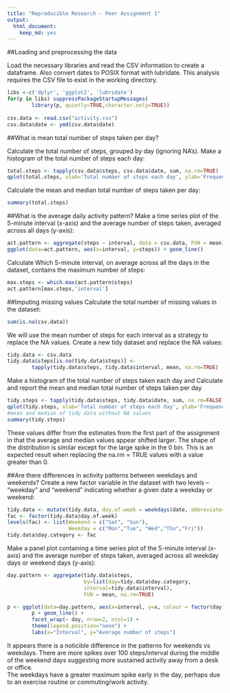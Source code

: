 ```yaml
---
title: "Reproducible Research - Peer Assignment 1"
output:
  html_document:
    keep_md: yes
---
```


##Loading and preprocessing the data

Load the necessary libraries and read the CSV 
information to create a dataframe.  Also convert dates 
to POSIX format with lubridate.  This analysis 
requires the CSV file to exist in the working directory.

```r
libs <-c('dplyr', 'ggplot2', 'lubridate')
for(p in libs) suppressPackageStartupMessages(
        library(p, quietly=TRUE,character.only=TRUE)) 
                                                      
csv.data <- read.csv("activity.csv")
csv.data$date <- ymd(csv.data$date)
```

##What is mean total number of steps taken per day?

Calculate the total number of steps, grouped by day (ignoring NA's).
Make a histogram of the total number of steps each day:

```r
total.steps <- tapply(csv.data$steps, csv.data$date, sum, na.rm=TRUE)
qplot(total.steps, xlab='Total number of steps each day', ylab='Frequency')
```

Calculate the mean and median total number of steps taken per day:
```r
summary(total.steps)
```

##What is the average daily activity pattern?
Make a time series plot of the 5-minute interval (x-axis) and the average 
number of steps taken, averaged across all days (y-axis):

```r
act.pattern <- aggregate(steps ~ interval, data = csv.data, FUN = mean)
ggplot(data=act.pattern, aes(x=interval, y=steps)) + geom_line()
```

Calculate Which 5-minute interval, on average across all the days in the 
dataset, contains the maximum number of steps:

```r
max.steps <- which.max(act.pattern$steps)
act.pattern[max.steps,'interval']
```


##Imputing missing values
Calculate the total number of missing values in the dataset:
```r
sum(is.na(csv.data))
```


We will use the mean number of steps for each interval as a strategy
to replace the NA values. Create a new tidy dataset and replace the NA values:
```r
tidy.data <- csv.data
tidy.data$steps[is.na(tidy.data$steps)] <- 
        tapply(tidy.data$steps, tidy.data$interval, mean, na.rm=TRUE)
```

Make a histogram of the total number of steps taken each day and Calculate and 
report the mean and median total number of steps taken per day

```r
tidy.steps <- tapply(tidy.data$steps, tidy.data$date, sum, na.rm=FALSE)
qplot(tidy.steps, xlab='Total number of steps each day', ylab='Frequency')
#mean and median of tidy data without NA values
summary(tidy.steps)
```

These values differ from the estimates from the first part of the assignment in 
that the average and median values appear shifted larger. The shape of the 
distribution is similar except for the large spike in the 0 bin.  This is an 
expected result when replacing the na.rm = TRUE values with a value 
greater than 0.  

##Are there differences in activity patterns between weekdays and weekends?
Create a new factor variable in the dataset with two levels -- 
"weekday" and "weekend" indicating whether a given date a weekday or weekend:
```r
tidy.data <- mutate(tidy.data, day.of.week = weekdays(date, abbreviate=TRUE))
fac <- factor(tidy.data$day.of.week)
levels(fac) <- list(Weekend = c("Sat", "Sun"),
                    Weekday = c("Mon","Tue", "Wed","Thu","Fri"))
tidy.data$day.category <- fac
```

Make a panel plot containing a time series plot of the 5-minute interval 
(x-axis) and the average number of steps taken, averaged across all weekday days
or weekend days (y-axis):
```r
day.pattern <- aggregate(tidy.data$steps, 
                         by=list(day=tidy.data$day.category, 
                         interval=tidy.data$interval),
                         FUN = mean, na.rm=TRUE)

p <- ggplot(data=day.pattern, aes(x=interval, y=x, colour = factor(day))) 
        p + geom_line() + 
        facet_wrap(~ day, nrow=2, ncol=1) + 
        theme(legend.position="none") +
        labs(x="Interval", y="Average number of steps")
```

It appears there is a noticible difference in the patterns for weekends vs 
weekdays.  There are more spikes over 100 steps/interval during the middle of 
the weekend days suggesting more sustained activity away from a desk or office.  
The weekdays have a greater maximum spike early in the day, perhaps due to an 
exercise routine or commuting/work activity.
